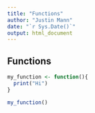 ```yaml
---
title: "Functions"
author: "Justin Mann"
date: "`r Sys.Date()`"
output: html_document
---
```


## Functions

```r
my_function <- function(){
  print("Hi")
}

my_function()
```


